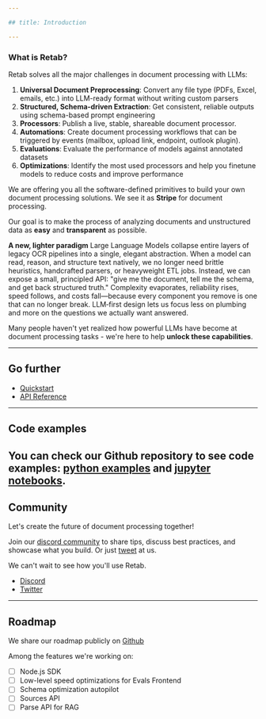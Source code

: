 ```yaml
---

## title: Introduction

---
```


### What is Retab?

Retab solves all the major challenges in document processing with LLMs:

1. **Universal Document Preprocessing**: Convert any file type (PDFs, Excel, emails, etc.) into LLM-ready format without writing custom parsers
2. **Structured, Schema-driven Extraction**: Get consistent, reliable outputs using schema-based prompt engineering
3. **Processors**: Publish a live, stable, shareable document processor.
4. **Automations**: Create document processing workflows that can be triggered by events (mailbox, upload link, endpoint, outlook plugin).
5. **Evaluations**: Evaluate the performance of models against annotated datasets
6. **Optimizations**: Identify the most used processors and help you finetune models to reduce costs and improve performance

We are offering you all the software-defined primitives to build your own document processing solutions. We see it as **Stripe** for document processing.

Our goal is to make the process of analyzing documents and unstructured data as **easy** and **transparent** as possible.

**A new, lighter paradigm**
Large Language Models collapse entire layers of legacy OCR pipelines into a single, elegant abstraction. When a model can read, reason, and structure text natively, we no longer need brittle heuristics, handcrafted parsers, or heavyweight ETL jobs. Instead, we can expose a small, principled API: "give me the document, tell me the schema, and get back structured truth." Complexity evaporates, reliability rises, speed follows, and costs fall—because every component you remove is one that can no longer break. LLM‑first design lets us focus less on plumbing and more on the questions we actually want answered.

Many people haven't yet realized how powerful LLMs have become at document processing tasks - we're here to help **unlock these capabilities**.

---

## Go further

* [Quickstart](/get-started/quickstart)
* [API Reference](/api-reference/introduction)

---

## Code examples

## You can check our Github repository to see code examples: [python examples](https://github.com/Retab-dev/retab/tree/main/examples) and [jupyter notebooks](https://github.com/Retab-dev/retab-nodejs/tree/main/notebooks).

## Community

Let's create the future of document processing together!

Join our [discord community](https://discord.com/invite/vc5tWRPqag) to share tips, discuss best practices, and showcase what you build. Or just [tweet](https://x.com/retabdev) at us.

We can't wait to see how you'll use Retab.

* [Discord](https://discord.com/invite/vc5tWRPqag)
* [Twitter](https://x.com/retabdev)

---

## Roadmap

We share our roadmap publicly on [Github](https://github.com/Retab-dev/retab)

Among the features we're working on:

* [ ] Node.js SDK
* [ ] Low-level speed optimizations for Evals Frontend
* [ ] Schema optimization autopilot
* [ ] Sources API
* [ ] Parse API for RAG
